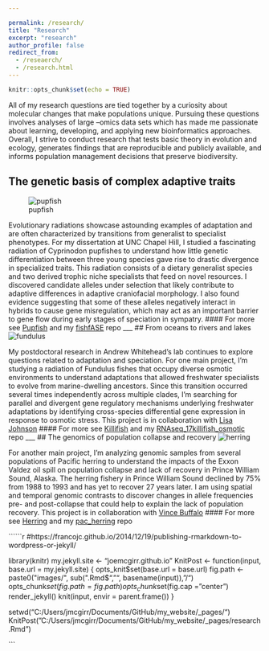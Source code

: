 ```yaml
---

permalink: /research/
title: "Research"
excerpt: "research"
author_profile: false
redirect_from: 
  - /reseaerch/
  - /research.html
---
```


```r
knitr::opts_chunk$set(echo = TRUE)
```

All of my research questions are tied together by a curiosity about molecular changes that make populations unique. Pursuing these questions involves analyses of large –omics data sets which has made me passionate about learning, developing, and applying new bioinformatics approaches. Overall, I strive to conduct research that tests basic theory in evolution and ecology, generates findings that are reproducible and publicly available, and informs population management decisions that preserve biodiversity.

## The genetic basis of complex adaptive traits
![pupfish](/images/P3182392_copy.jpg "generalist pupfish")  

Evolutionary radiations showcase astounding examples of adaptation and are often characterized by transitions from generalist to specialist phenotypes. For my dissertation at UNC Chapel Hill, I studied a fascinating radiation of Cyprinodon pupfishes to understand how little genetic differentiation between three young species gave rise to drastic divergence in specialized traits. This radiation consists of a dietary generalist species and two derived trophic niche specialists that feed on novel resources. I discovered candidate alleles under selection that likely contribute to adaptive differences in adaptive craniofacial morphology. I also found evidence suggesting that some of these alleles negatively interact in hybrids to cause gene misregulation, which may act as an important barrier to gene flow during early stages of speciation in sympatry.
#### For more see [Pupfish](https://joemcgirr.github.io/pupfish/) and my [fishfASE](https://github.com/joemcgirr/fishfASE) repo
___
## From oceans to rivers and lakes
![fundulus](/images/Fuhet_j0.jpg "fundulus")  

My postdoctoral research in Andrew Whitehead’s lab continues to explore questions related to adaptation and speciation. For one main project, I’m studying a radiation of Fundulus fishes that occupy diverse osmotic environments to understand adaptations that allowed freshwater specialists to evolve from marine-dwelling ancestors. Since this transition occurred several times independently across multiple clades, I’m searching for parallel and divergent gene regulatory mechanisms underlying freshwater adaptations by identifying cross-species differential gene expression in response to osmotic stress. This project is in collaboration with [Lisa Johnson](https://github.com/johnsolk) 
#### For more see [Killifish](https://joemcgirr.github.io/killifish/) and my [RNAseq_17killifish_osmotic](https://github.com/joemcgirr/RNAseq_17killifish_osmotic) repo
___
## The genomics of population collapse and recovery
![herring](/images/school-herring-indigenous-rights-1200x799.jpg "herring")  

For another main project, I’m analyzing genomic samples from several populations of Pacific herring to understand the impacts of the Exxon Valdez oil spill on population collapse and lack of recovery in Prince William Sound, Alaska. The herring fishery in Prince William Sound declined by 75% from 1988 to 1993 and has yet to recover 27 years later. I am using spatial and temporal genomic contrasts to discover changes in allele frequencies pre- and post-collapse that could help to explain the lack of population recovery. This project is in collaboration with [Vince Buffalo](https://github.com/vsbuffalo)
#### For more see [Herring](https://joemcgirr.github.io/herring/) and my [pac_herring](https://github.com/joemcgirr/pac_herring) repo


``````r
#https://francojc.github.io/2014/12/19/publishing-rmarkdown-to-wordpress-or-jekyll/

library(knitr)
my.jekyll.site <- "joemcgirr.github.io"
KnitPost <- function(input, base.url = my.jekyll.site) {
  opts_knit$set(base.url = base.url)
  fig.path <- paste0("images/", sub(".Rmd$", "", basename(input)), "/")
  opts_chunk$set(fig.path = fig.path)
  opts_chunk$set(fig.cap = "center")
  render_jekyll()
  knit(input, envir = parent.frame())
}

setwd("C:/Users/jmcgirr/Documents/GitHub/my_website/_pages/")
KnitPost("C:/Users/jmcgirr/Documents/GitHub/my_website/_pages/research.Rmd")

```